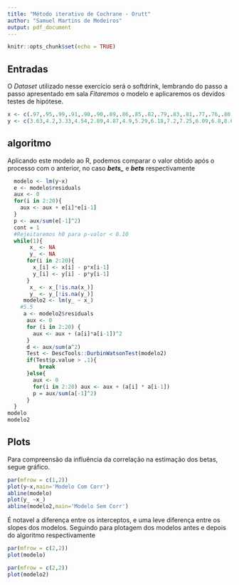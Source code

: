 ```yaml
---
title: "Método iterativo de Cochrane - Orutt"
author: "Samuel Martins de Medeiros"
output: pdf_document
---
```


```r
knitr::opts_chunk$set(echo = TRUE)
```

## Entradas

O *Dataset* utilizado nesse exercício será o softdrink, lembrando do passo a passo apresentado em sala *Fitaremos* o modelo e aplicaremos os devidos testes de hipótese.

```r
x <- c(.97,.95,.99,.91,.98,.90,.89,.86,.85,.82,.79,.83,.81,.77,.76,.80,.83,.79,.76,.78) 
y <- c(3.63,4.2,3.33,4.54,2.89,4.87,4.9,5.29,6.18,7.2,7.25,6.09,6.8,8.65,8.43,8.29,7.18,7.9,8.45,8.23)
```

## algoritmo

```{=tex}
\begin{enumerate}
  \item Estimação dos betas com base na matriz de variáveis;
  \item Predição da variável resposta;
  \item Estimação dos resíduos;
  \item Estimação do parâmetro p para análise de correlação;
  \item Sistema de repetição:
  \begin{itemize}
    \item inserção dos novos $x_t$ e $y_t$ para modelo;
    \item Estimação dos betas com base nos $x$ e $y$ acima;
    \item Estimação das variáveis preditas;
    \item calculos dos resíduos (diferença entre $y_t$ e $\hat{y_t}$;
    \item calculo da estatística de teste $d$
    \item teste de Durbin Watson para correlação;
    \item Se $d > D_u$ não rejeita a hipótese nula, se $d < D_L$ rejeita a hipótese     nula e caso $ D_L < d < D_u$ o teste é inconclusivo.
    \item Se não rejeitar hipótese nula acabe o sistema, caso contrário, repita o processo substituindo $p$ por $\sum a_t a_{t-1}/\sum a_t^2$
    \end{itemize}
\end{enumerate}
```
Aplicando este modelo ao R, podemos comparar o valor obtido após o processo com o anterior, no caso ***bets\_*** e ***bets*** respectivamente

```r
  modelo <- lm(y~x)
  e <- modelo$residuals
  aux <- 0
  for(i in 2:20){
    aux <- aux + e[i]*e[i-1]
  }
  p <- aux/sum(e[-1]^2)
  cont = 1
  #Rejeitaremos h0 para p-valor < 0.10
  while(1){
       x_ <- NA
       y_ <- NA
      for(i in 2:20){
        x_[i] <- x[i] - p*x[i-1]
        y_[i] <- y[i] - p*y[i-1] 
      }
       x_ <- x_[!is.na(x_)]
       y_ <- y_[!is.na(y_)]
     modelo2 <- lm(y_ ~ x_)
    #5.5
     a <- modelo2$residuals
      aux <- 0
      for (i in 2:20) {
        aux <- aux + (a[i]*a[i-1])^2
      }
      d <- aux/sum(a^2)
      Test <- DescTools::DurbinWatsonTest(modelo2)
      if(Test$p.value > .1){
          break
      }else{
        aux <- 0
        for(i in 2:20) aux <- aux + (a[i] * a[i-1])
        p = aux/sum(a[-1]^2)
      }
  }
modelo
modelo2

```

## Plots

Para compreensão da influência da correlação na estimação dos betas, segue gráfico.

```r
par(mfrow = c(1,2))
plot(y~x,main='Modelo Com Corr')
abline(modelo)
plot(y_ ~x_)
abline(modelo2,main='Modelo Sem Corr')

```

É notavel a diferença entre os interceptos, e uma leve diferença entre os slopes dos modelos. Seguindo para plotagem dos modelos antes e depois do algoritmo respectivamente

```r
par(mfrow = c(2,2))
plot(modelo)
```

```r
par(mfrow = c(2,2))
plot(modelo2)
```

